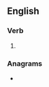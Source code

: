 ==English==

===Verb===
{{head|en|present participle}}

# {{present participle of|parole|lang=en|nocat=1}}

===Anagrams===
* {{anagrams|en|rip along}}
